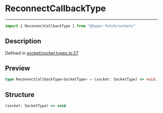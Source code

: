 

# ReconnectCallbackType

<div class="api-docs__separator" data-reactroot="">

---

</div><div class="api-docs__import" data-reactroot="">

```ts
import { ReconnectCallbackType } from "@hyper-fetch/sockets"
```

</div><div class="api-docs__section">

## Description

</div><div class="api-docs__description"><span class="api-docs__do-not-parse">



</span></div><p class="api-docs__definition">

Defined in [socket/socket.types.ts:27](https://github.com/BetterTyped/hyper-fetch/blob/3f01c37e/packages/sockets/src/socket/socket.types.ts#L27)

</p><div class="api-docs__section">

## Preview

</div><div class="api-docs__preview type single">

```ts
type ReconnectCallbackType<SocketType> = (socket: SocketType) => void;
```

</div><div class="api-docs__section">

## Structure

</div><div class="api-docs__returns">

```ts
(socket: SocketType) => void
```

</div>